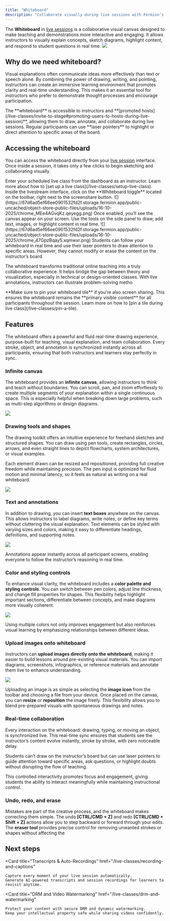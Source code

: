 ```yaml
---
title: "Whiteboard"
description: "Collaborate visually during live sessions with Fermion’s interactive whiteboard."
---
```


The **Whiteboard** in [live sessions](/live-classes/what-are-live-classes) is a collaborative visual canvas designed to make teaching and demonstrations more interactive and engaging. It allows instructors to visually explain concepts, sketch diagrams, highlight content, and respond to student questions in real time.
![](https://67d6ad5ef66ee0901532fd2f.storage.fermion.app/public-uncached/object-store-public-files/uploads/16-10-2025/chrome_ViUZlzq4ic.lfwgsj.png)

## Why do we need whiteboard?

Visual explanations often communicate ideas more effectively than text or speech alone. By combining the power of drawing, writing, and pointing, instructors can create an immersive learning environment that promotes clarity and real-time understanding. This makes it an essential tool for instructors who prefer to demonstrate thought processes and encourage participation.

<Check>
  The **whiteboard** is accessible to instructors and **[promoted hosts](/live-classes/invite-to-stage#promoting-users-to-hosts-during-live-session)**, allowing them to draw, annotate, and collaborate during live sessions. Regular participants can use **laser pointers** to highlight or direct attention to specific areas of the board.  

</Check>


## Accessing the whiteboard

You can access the whiteboard directly from your [live session](/live-classes/setup-live-class) interface. Once inside a session, it takes only a few clicks to begin sketching and collaborating visually.

<Steps>

  <Step title="Join a live session">
    Enter your scheduled live class from the dashboard as an instructor.  
    Learn more about how to [set up a live class](/live-classes/setup-live-class).
  </Step>

  <Step title="Open the whiteboard">
    Inside the livestream interface, click on the **Whiteboard toggle** located on the toolbar, right next to the screenshare button.  
    ![](https://67d6ad5ef66ee0901532fd2f.storage.fermion.app/public-uncached/object-store-public-files/uploads/16-10-2025/chrome_MEe4AGvqKz.qeyegg.png)
  </Step>

  <Step title="Start drawing">
    Once enabled, you’ll see the canvas appear on your screen. Use the tools on the side panel to draw, add text, images, or highlight content in real time.  
    ![](https://67d6ad5ef66ee0901532fd2f.storage.fermion.app/public-uncached/object-store-public-files/uploads/16-10-2025/chrome_47GpzBqay5.xqmwxr.png)
  </Step>

  <Step title="Student interaction">
    Students can follow your whiteboard in real time and use their laser pointers to draw attention to specific areas.  
    However, they cannot modify or erase the content on the instructor’s board.
  </Step>

</Steps>

The whiteboard transforms traditional online teaching into a truly collaborative experience. It helps bridge the gap between theory and visualization, especially in technical or design-oriented classes. With live annotations, instructors can illustrate problem-solving metho

<Tip>
**Make sure to pin your whiteboard tile** if you’re also screen sharing.  
This ensures the whiteboard remains the **primary visible content** for all participants throughout the session.  
Learn more on how to [pin a tile during live class](/live-classes/pin-a-tile).
</Tip>


## Features

The whiteboard offers a powerful and fluid real-time drawing experience, purpose-built for teaching, visual explanation, and team collaboration. Every stroke, object, and annotation is synchronized instantly across all participants, ensuring that both instructors and learners stay perfectly in sync.

### Infinite canvas

The whiteboard provides an **infinite canvas**, allowing instructors to think and teach without boundaries. You can scroll, pan, and zoom effortlessly to create multiple segments of your explanation within a single continuous space. This is especially helpful when breaking down large problems, such as multi-step algorithms or design diagrams.

![](https://67d6ad5ef66ee0901532fd2f.storage.fermion.app/public-uncached/object-store-public-files/uploads/16-10-2025/chrome_HLsvzuxSib.ikxbwm.png)

### Drawing tools and shapes

The drawing toolkit offers an intuitive experience for freehand sketches and structured shapes. You can draw using pen tools, create rectangles, circles, arrows, and even straight lines to depict flowcharts, system architectures, or visual examples.  

Each element drawn can be resized and repositioned, providing full creative freedom while maintaining precision. The pen input is optimized for fluid motion and minimal latency, so it feels as natural as writing on a real whiteboard.

![](https://67d6ad5ef66ee0901532fd2f.storage.fermion.app/public-uncached/object-store-public-files/uploads/16-10-2025/chrome_FH78eU3rCr.lphprn.png)

### Text and annotations

In addition to drawing, you can insert **text boxes** anywhere on the canvas. This allows instructors to label diagrams, write notes, or define key terms without cluttering the visual explanation. Text elements can be styled with varying sizes and colors, making it easy to differentiate headings, definitions, and supporting notes.

![](https://67d6ad5ef66ee0901532fd2f.storage.fermion.app/public-uncached/object-store-public-files/uploads/16-10-2025/chrome_2zPd37d5Ep.owzgfv.png)

Annotations appear instantly across all participant screens, enabling everyone to follow the instructor’s reasoning in real time.

### Color and styling controls

To enhance visual clarity, the whiteboard includes a **color palette and styling controls**. You can switch between pen colors, adjust line thickness, and change fill properties for shapes. This flexibility helps highlight important sections, differentiate between concepts, and make diagrams more visually coherent.

![](https://67d6ad5ef66ee0901532fd2f.storage.fermion.app/public-uncached/object-store-public-files/uploads/16-10-2025/chrome_pTURSacMi0.jqqlja.png)

Using multiple colors not only improves engagement but also reinforces visual learning by emphasizing relationships between different ideas.

### Upload images onto whiteboard

Instructors can **upload images directly onto the whiteboard**, making it easier to build lessons around pre-existing visual materials. You can import diagrams, screenshots, infographics, or reference materials and annotate them live to enhance understanding.

![](https://67d6ad5ef66ee0901532fd2f.storage.fermion.app/public-uncached/object-store-public-files/uploads/16-10-2025/chrome_13qZecq4Pz.aytvwn.png)

Uploading an image is as simple as selecting the **image icon** from the toolbar and choosing a file from your device. Once placed on the canvas, you can **resize** or **reposition** the image freely. This flexibility allows you to blend pre-prepared visuals with spontaneous drawings and notes.


### Real-time collaboration

Every interaction on the whiteboard: drawing, typing, or moving an object, is synchronized live. This real-time sync ensures that students see the instructor’s content evolve instantly, stroke by stroke, with zero noticeable delay.  

<Check>Students can’t draw on the instructor’s board but can use laser pointers to guide attention toward specific areas, ask questions, or highlight doubts without disrupting the flow of teaching.</Check>

This controlled interactivity promotes focus and engagement, giving students the ability to interact meaningfully while maintaining instructional control.

### Undo, redo, and erase

Mistakes are part of the creative process, and the whiteboard makes correcting them simple. The undo **[CTRL/CMD + Z]** and redo **[CTRL/CMD + Shift + Z]**  actions allow you to step backward or forward through your edits. The **eraser tool** provides precise control for removing unwanted strokes or shapes without affecting the

## Next steps

<Columns cols={2}>

  <Card
    title="Transcripts & Auto-Recordings"
    href="/live-classes/recording-and-captions"
  >
    Capture every moment of your live session automatically.  
    Generate AI-powered transcripts and session recordings for learners to revisit anytime.
  </Card>

  <Card
    title="DRM and Video Watermarking"
    href="/live-classes/drm-and-watermarking"
  >
    Protect your content with secure DRM and dynamic watermarking.  
    Keep your intellectual property safe while sharing videos confidently.
  </Card>

</Columns>